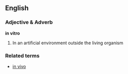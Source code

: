 ==English==
===Adjective & Adverb===
'''in vitro'''
# In an artificial environment outside the living organism

===Related terms===
* [[in vivo]]